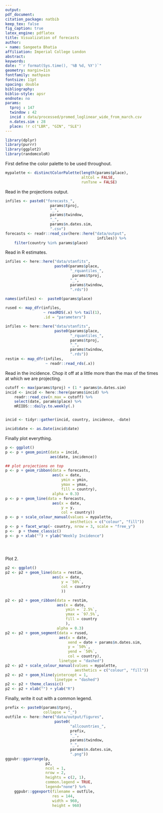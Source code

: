 ```yaml
---
output: 
pdf_document:
citation_package: natbib
keep_tex: false
fig_caption: true
latex_engine: pdflatex
title: Visualization of forecasts
author:
- name: Sangeeta Bhatia
affiliation: Imperial College London
abstract: 
keywords: 
date: "`r format(Sys.time(), '%B %d, %Y')`"
geometry: margin=1in
fontfamily: mathpazo
fontsize: 11pt
spacing: double
bibliography: 
biblio-style: apsr
endnote: no
params:
  tproj : 147
  twindow : 42
  incid : data/processed/promed_loglinear_wide_from_march.csv
  n.dates.sim : 28
  place: !r c("LBR", "GIN", "SLE")
---
```


```r
library(dplyr)
library(purrr)
library(ggplot2)
library(randomcoloR)
```
First define the color palette to be used throughout.

```r
mypalette <- distinctColorPalette(length(params$place),
                                  altCol = FALSE,
                                  runTsne = FALSE)
```

Read in the projections output.

```r

infiles <- paste0("forecasts_",
                    params$tproj,
                    "_",
                    params$twindow,
                    "_",
                    params$n.dates.sim,
                    ".csv")
forecasts <- readr::read_csv(here::here("data/output",
                                         infiles)) %>%
    filter(country %in% params$place)


```

Read in R estimates.

```r

infiles <- here::here("data/stanfits",
                      paste0(params$place,
                             "_rquantiles_",
                              params$tproj,
                             "_",
                             params$twindow,
                             ".rds"))

names(infiles) <-  paste0(params$place)
                          
rused <- map_dfr(infiles, 
                 ~ readRDS(.x) %>% tail(1), 
                 .id = "parameters")

infiles <- here::here("data/stanfits",
                      paste0(params$place,
                             "_rquantiles_",
                             params$tproj,
                             "_",
                             params$twindow,
                             ".rds"))
restim <- map_dfr(infiles,
                  ~ readr::read_rds(.x))

```

Read in the incidence. Chop it off at a little more than the max of 
the times at which we are projecting.

```r
cutoff <- max(params$tproj) + (1 * params$n.dates.sim)
incid <- incid <- here::here(params$incid) %>%
    readr::read_csv(n_max = cutoff) %>%
    select(date, params$place) %>%
    mRIIDS:::daily.to.weekly(.)


incid <- tidyr::gather(incid, country, incidence, -date)

incid$date <- as.Date(incid$date)
```

Finally plot everything.

```r
p <- ggplot()
p <- p + geom_point(data = incid,
                    aes(date, incidence))

## plot projections on top
p <- p + geom_ribbon(data = forecasts,
                     aes(x = date,
                         ymin = ymin,
                         ymax = ymax,
                         fill = country),
                     alpha = 0.3)
p <- p + geom_line(data = forecasts,
                     aes(x = date,
                         y = y,
                         col = country))
p <- p + scale_colour_manual(values = mypalette, 
                             aesthetics = c("colour", "fill"))
p <- p + facet_wrap(~ country, nrow = 3, scale = "free_y")
p <-  p + theme_classic()
p <- p + xlab("") + ylab("Weekly Incidence")


    
```


Plot 2. 

```r
p2 <- ggplot()
p2 <- p2 + geom_line(data = restim,
                     aes(x = date,
                         y = `50%`,
                         col = country
                         ))

p2 <- p2 + geom_ribbon(data = restim,
                       aes(x = date,
                           ymin = `2.5%`,
                           ymax = `97.5%`,
                           fill = country
                           ),
                       alpha = 0.3)
p2 <- p2 + geom_segment(data = rused,
                        aes(x = date,
                            xend = date + params$n.dates.sim,
                            y = `50%`,
                            yend = `50%`,
                            col = country),
                        linetype = "dashed")
p2 <- p2 + scale_colour_manual(values = mypalette, 
                               aesthetics = c("colour", "fill"))  
p2 <- p2 + geom_hline(yintercept = 1,
                      linetype = "dashed")
p2 <- p2 + theme_classic()
p2 <- p2 + xlab("") + ylab("R")
```

Finally, write it out with a common legend.

```r
prefix <- paste0(params$tproj,
                 collapse = "_")
outfile <- here::here("data/output/figures",
                      paste0(
                             "allcountries_",
                             prefix,
                             "_",
                             params$twindow,
                             "_",
                             params$n.dates.sim,
                             ".png"))
ggpubr::ggarrange(p,
                  p2,
                  ncol = 1,
                  nrow = 2,
                  heights = c(2, 1),
                  common.legend = TRUE,
                  legend="none") %>%
    ggpubr::ggexport(filename = outfile,
                     res = 144,
                     width = 960,
                     height = 960)
```

